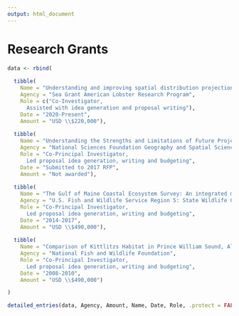 ```yaml
---
output: html_document
---
```

\setlength{\parindent}{0in}
\setlength{\leftskip}{0in}
\normalsize

# Research Grants

```r
data <- rbind(
  
  tibble(
    Name = "Understanding and improving spatial distribution projections for lobster: Considering predation and building expert consensus",
    Agency = "Sea Grant American Lobster Research Program",
    Role = c("Co-Investigator,
      Assisted with idea generation and proposal writing"),
    Date = "2020-Present",
    Amount = "USD \\$220,000"),
  
  tibble(
    Name = "Understanding the Strengths and Limitations of Future Projections of Species Distributions",
    Agency = "National Sciences Foundation Geography and Spatial Sciences",
    Role = "Co-Principal Investigator,
      Led proposal idea generation, writing and budgeting",
    Date = "Submitted to 2017 RFP",
    Amount = "Not awarded"),
  
  tibble(
    Name = "The Gulf of Maine Coastal Ecosystem Survey: An integrated multidisciplinary effort to map biological hotspots in the waters of Maine, New Hampshire and Massachusetts",
    Agency = "U.S. Fish and Wildlife Service Region 5: State Wildlife Grant",
    Role = "Co-Principal Investigator,
      Led proposal idea generation, writing and budgeting",
    Date = "2014-2017",
    Amount = "USD \\$490,000"),
  
  tibble(
    Name = "Comparison of Kittlitzs Habitat in Prince William Sound, Alaska",
    Agency = "National Fish and Wildlife Foundation",
    Role = "Co-Principal Investigator,
      Led proposal idea generation, writing and budgeting",
    Date = "2008-2010",
    Amount = "USD \\$490,000")

)

detailed_entries(data, Agency, Amount, Name, Date, Role, .protect = FALSE)
```
